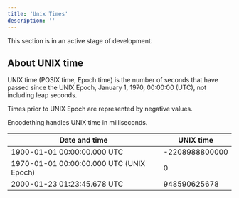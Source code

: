 ```yaml
---
title: 'Unix Times' 
description: ''
---
```


<Callout type="warning">
This section is in an active stage of development.
</Callout>

## About UNIX time

UNIX time (POSIX time, Epoch time) is the number of seconds that have passed since the UNIX Epoch, January 1, 1970, 00:00:00 (UTC), not including leap seconds.

Times prior to UNIX Epoch are represented by negative values.

Encodething handles UNIX time in milliseconds.

| Date and time | UNIX time |
| --- | --- |
| 1900-01-01 00:00:00.000 UTC | \-2208988800000 |
| 1970-01-01 00:00:00.000 UTC (UNIX Epoch) | 0 |
| 2000-01-23 01:23:45.678 UTC | 948590625678 |


